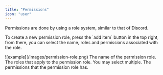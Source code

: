 ```yaml
---
title: "Permissions"
icon: "user"
---
```


<p>Permissions are done by using a role system, similar to that of Discord.</p>
<p>
  To create a new permission role, press the `add item` button in the top right,
  from there, you can select the name, roles and permissions associated with the
  role.
</p>
<Card title="Example">![example](/images/permission-role.png)</Card>
<ParamField path="Name" type="string" required>
  The name of the permission role.
</ParamField>
<ParamField path="Roles" type="role list" required>
  The roles that apply to the permission role. You may select multiple.
</ParamField>
<ParamField path="Permissions" type="permissions" required>
  The permissions that the permission role has.
</ParamField>
